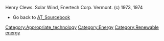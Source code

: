 Henry Clews. Solar Wind, Enertech Corp. Vermont. (c) 1973, 1974
*Go back to [[AT_Sourcebook]]


[[Category:Appropriate_technology]]
[[Category:Energy]]
[[Category:Renewable energy]]